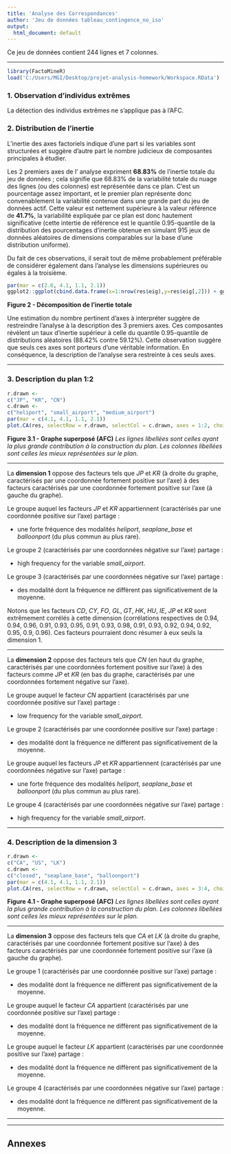 ```yaml
---
title: 'Analyse des Correspondances'
author: 'Jeu de données tableau_contingence_no_iso'
output:
  html_document: default
---
```

Ce jeu de données contient 244 lignes et 7 colonnes.

- - -

```r
library(FactoMineR)
load('C:/Users/MGI/Desktop/projet-analysis-homework/Workspace.RData')
```
### 1. Observation d'individus extrêmes
La détection des individus extrêmes ne s'applique pas à l'AFC.

### 2. Distribution de l'inertie
L'inertie des axes factoriels indique d'une part si les variables sont structurées et suggère d'autre part le nombre judicieux de composantes principales à étudier.

Les 2 premiers axes de l' analyse expriment **68.83%** de l'inertie totale du jeu de données ; cela signifie que 68.83% de la variabilité totale du nuage des lignes (ou des colonnes) est représentée dans ce plan.
C'est un pourcentage assez important, et le premier plan représente donc convenablement la variabilité contenue dans une grande part du jeu de données actif.
Cette valeur est nettement supérieure à la valeur référence de **41.7%**, la variabilité expliquée par ce plan est donc hautement significative
(cette intertie de référence est le quantile 0.95-quantile de la distribution des pourcentages d'inertie obtenue en simulant 915 jeux de données aléatoires de dimensions comparables sur la base d'une distribution uniforme).

Du fait de ces observations, il serait tout de même probablement préférable de considérer également dans l'analyse les dimensions supérieures ou égales à la troisième.

```r
par(mar = c(2.6, 4.1, 1.1, 2.1))
ggplot2::ggplot(cbind.data.frame(x=1:nrow(res$eig),y=res$eig[,2])) + ggplot2::aes(x=x, y=y)+ ggplot2::geom_col(fill="blue") + ggplot2::xlab("Dimension") + ggplot2::ylab("Pourcentage d'inertie") + ggplot2::ggtitle("Décomposition de l'inertie totale") + ggplot2::theme_light() + ggplot2::theme(plot.title = ggplot2::element_text(hjust =0.5)) + ggplot2::scale_x_continuous(breaks=1:nrow(res$eig))
```

**Figure 2 - Décomposition de l'inertie totale**

Une estimation du nombre pertinent d'axes à interpréter suggère de restreindre l'analyse à la description des 3 premiers axes.
Ces composantes révèlent un taux d'inertie supérieur à celle du quantile 0.95-quantile de distributions aléatoires (88.42% contre 59.12%).
Cette observation suggère que seuls ces axes sont porteurs d'une véritable information.
En conséquence, la description de l'analyse sera restreinte à ces seuls axes.

- - -

### 3. Description du plan 1:2

```r
r.drawn <-
c("JP", "KR", "CN")
c.drawn <-
c("heliport", "small_airport", "medium_airport")
par(mar = c(4.1, 4.1, 1.1, 2.1))
plot.CA(res, selectRow = r.drawn, selectCol = c.drawn, axes = 1:2, choix = 'CA', invisible = c('var', 'quali'), title = '', cex = cex)
```

**Figure 3.1 - Graphe superposé (AFC)**
*Les lignes libellées sont celles ayant la plus grande contribution à la construction du plan.*
*Les colonnes libellées sont celles les mieux représentées sur le plan.*

* * *

La **dimension 1** oppose des facteurs tels que *JP* et *KR* (à droite du graphe, caractérisés par une coordonnée fortement positive sur l'axe)
à des facteurs caractérisés par une coordonnée fortement positive sur l'axe (à gauche du graphe).

Le groupe auquel les facteurs *JP* et *KR* appartiennent (caractérisés par une coordonnée positive sur l'axe) partage :

- une forte fréquence des modalités *heliport*, *seaplane_base* et *balloonport* (du plus commun au plus rare).

Le groupe 2 (caractérisés par une coordonnées négative sur l'axe) partage :

- high frequency for the variable *small_airport*.

Le groupe 3 (caractérisés par une coordonnées négative sur l'axe) partage :

- des modalité dont la fréquence ne diffèrent pas significativement de la moyenne.

Notons que les facteurs *CD*, *CY*, *FO*, *GL*, *GT*, *HK*, *HU*, *IE*, *JP* et *KR* sont extrêmement corrélés à cette dimension (corrélations respectives de 0.94, 0.94, 0.96, 0.91, 0.93, 0.95, 0.91, 0.93, 0.98, 0.91, 0.93, 0.92, 0.94, 0.92, 0.95, 0.9, 0.96). Ces facteurs pourraient donc résumer à eux seuls la dimension 1.

* * *

La **dimension 2** oppose des facteurs tels que *CN* (en haut du graphe, caractérisés par une coordonnées fortement positive sur l'axe)
à des facteurs comme *JP* et *KR* (en bas du graphe, caractérisés par une coordonnées fortement négative sur l'axe).

Le groupe auquel le facteur *CN* appartient (caractérisés par une coordonnée positive sur l'axe) partage :

- low frequency for the variable *small_airport*.

Le groupe 2 (caractérisés par une coordonnée positive sur l'axe) partage :

- des modalité dont la fréquence ne diffèrent pas significativement de la moyenne.

Le groupe auquel les facteurs *JP* et *KR* appartiennent (caractérisés par une coordonnées négative sur l'axe) partage :

- une forte fréquence des modalités *heliport*, *seaplane_base* et *balloonport* (du plus commun au plus rare).

Le groupe 4 (caractérisés par une coordonnées négative sur l'axe) partage :

- high frequency for the variable *small_airport*.


- - -

### 4. Description de la dimension 3

```r
r.drawn <-
c("CA", "US", "LK")
c.drawn <-
c("closed", "seaplane_base", "balloonport")
par(mar = c(4.1, 4.1, 1.1, 2.1))
plot.CA(res, selectRow = r.drawn, selectCol = c.drawn, axes = 3:4, choix = 'CA', invisible = c('var', 'quali'), title = '', cex = cex)
```

**Figure 4.1 - Graphe superposé (AFC)**
*Les lignes libellées sont celles ayant la plus grande contribution à la construction du plan.*
*Les colonnes libellées sont celles les mieux représentées sur le plan.*

* * *

La **dimension 3** oppose des facteurs tels que *CA* et *LK* (à droite du graphe, caractérisés par une coordonnée fortement positive sur l'axe)
à des facteurs caractérisés par une coordonnée fortement positive sur l'axe (à gauche du graphe).

Le groupe 1 (caractérisés par une coordonnée positive sur l'axe) partage :

- des modalité dont la fréquence ne diffèrent pas significativement de la moyenne.

Le groupe auquel le facteur *CA* appartient (caractérisés par une coordonnée positive sur l'axe) partage :

- des modalité dont la fréquence ne diffèrent pas significativement de la moyenne.

Le groupe auquel le facteur *LK* appartient (caractérisés par une coordonnée positive sur l'axe) partage :

- des modalité dont la fréquence ne diffèrent pas significativement de la moyenne.

Le groupe 4 (caractérisés par une coordonnées négative sur l'axe) partage :

- des modalité dont la fréquence ne diffèrent pas significativement de la moyenne.


- - -


- - -

## Annexes



